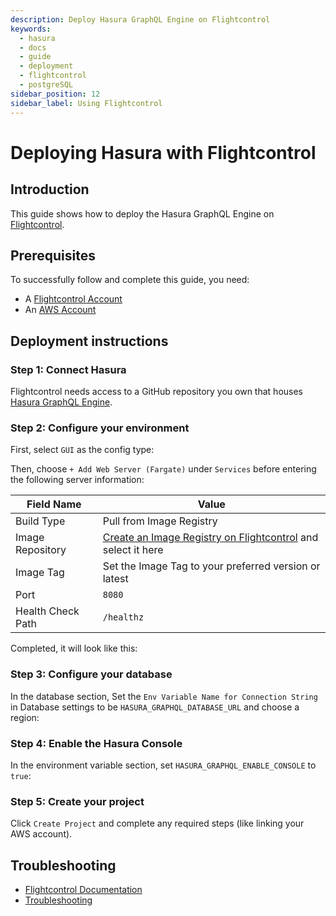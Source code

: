 ```yaml
---
description: Deploy Hasura GraphQL Engine on Flightcontrol
keywords:
  - hasura
  - docs
  - guide
  - deployment
  - flightcontrol
  - postgreSQL
sidebar_position: 12
sidebar_label: Using Flightcontrol
---
```



# Deploying Hasura with Flightcontrol

## Introduction

This guide shows how to deploy the Hasura GraphQL Engine on [Flightcontrol](https://www.flightcontrol.dev/?ref=hasura).

## Prerequisites

To successfully follow and complete this guide, you need:

- A [Flightcontrol Account](https://www.flightcontrol.dev/?ref=docs-hasura)
- An [AWS Account](https://aws.amazon.com/)

## Deployment instructions

### Step 1: Connect Hasura

Flightcontrol needs access to a GitHub repository you own that houses
[Hasura GraphQL Engine](https://github.com/hasura/graphql-engine).

### Step 2: Configure your environment

First, select `GUI` as the config type:

<Thumbnail src="/img/deployment/flightcontrol-config-type.png" alt="flightcontol enable console" />

Then, choose `+ Add Web Server (Fargate)` under `Services` before entering the following server information:

| Field Name        | Value                                                                                                                                                      |
| ----------------- | ---------------------------------------------------------------------------------------------------------------------------------------------------------- |
| Build Type        | Pull from Image Registry                                                                                                                                   |
| Image Repository  | [Create an Image Registry on Flightcontrol](https://www.flightcontrol.dev/docs/getting-started/docker/deploying-docker-hub/?ref=hasura) and select it here |
| Image Tag         | Set the Image Tag to your preferred version or latest                                                                                                      |
| Port              | `8080`                                                                                                                                                     |
| Health Check Path | `/healthz`                                                                                                                                                 |

Completed, it will look like this:

<Thumbnail src="/img/deployment/flightcontrol-web-server-creation.png" alt="flightcontol web server" />

### Step 3: Configure your database

In the database section, Set the `Env Variable Name for Connection String` in Database settings to be
`HASURA_GRAPHQL_DATABASE_URL` and choose a region:

<Thumbnail src="/img/deployment/flightcontrol-env-variable-name.png" alt="flightcontol enable console" />

### Step 4: Enable the Hasura Console

In the environment variable section, set `HASURA_GRAPHQL_ENABLE_CONSOLE` to `true`:

<Thumbnail src="/img/deployment/flightcontrol-enable-console.png" alt="flightcontol enable console" />

### Step 5: Create your project

Click `Create Project` and complete any required steps (like linking your AWS account).

## Troubleshooting

- [Flightcontrol Documentation](https://www.flightcontrol.dev/docs?ref=docs-hasura)
- [Troubleshooting](https://www.flightcontrol.dev/docs/troubleshooting?ref=docs-hasura)
